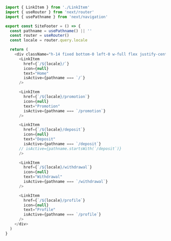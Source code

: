 ```js
import { LinkItem } from './LinkItem'
import { useRouter } from 'next/router'
import { usePathname } from 'next/navigation'

export const SiteFooter = () => {
  const pathname = usePathname() || ''
  const router = useRouter()
  const locale = router.query.locale

  return (
    <div className="h-14 fixed bottom-0 left-0 w-full flex justify-center items-center border-t border-foreground/5 bg-amber-300">
      <LinkItem
        href={`/${locale}/`}
        icon={null}
        text="Home"
        isActive={pathname === `/`}
      />

      <LinkItem
        href={`/${locale}/promotion`}
        icon={null}
        text="Promotion"
        isActive={pathname === `/promotion`}
      />

      <LinkItem
        href={`/${locale}/deposit`}
        icon={null}
        text="Deposit"
        isActive={pathname === `/deposit`}
      // isActive={pathname.startsWith(`/deposit`)}
      />

      <LinkItem
        href={`/${locale}/withdrawal`}
        icon={null}
        text="Withdrawal"
        isActive={pathname === `/withdrawal`}
      />

      <LinkItem
        href={`/${locale}/profile`}
        icon={null}
        text="Profile"
        isActive={pathname === `/profile`}
      />
    </div>
  )
}
```